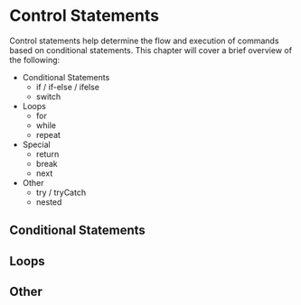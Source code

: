 # Control Statements

Control statements help determine the flow and execution of commands based on
conditional statements. This chapter will cover a brief overview of the
following:

- Conditional Statements
  * if / if-else / ifelse
  * switch

- Loops
  * for
  * while
  * repeat

- Special
  * return
  * break
  * next

- Other
  * try / tryCatch
  * nested 

## Conditional Statements

## Loops

## Other